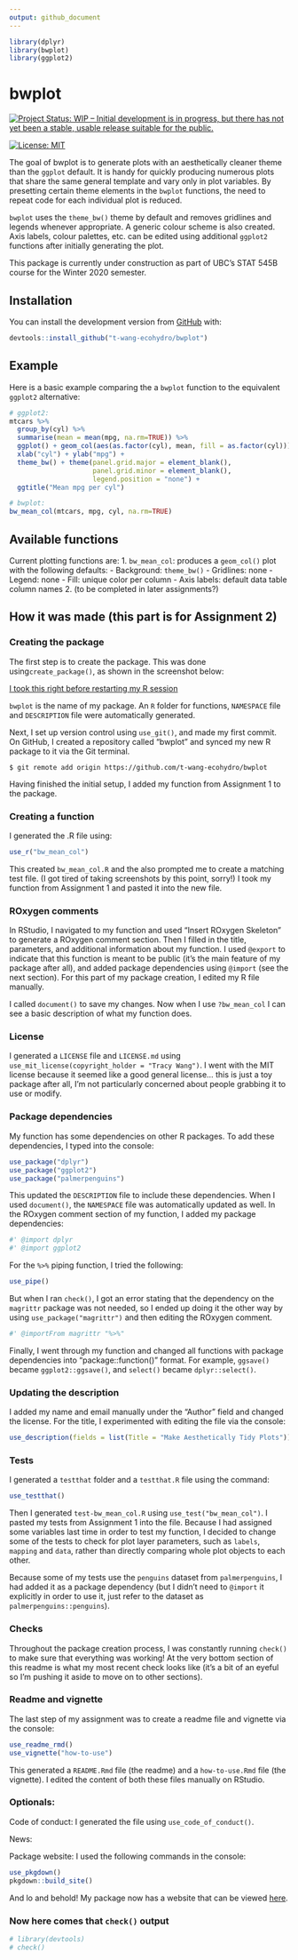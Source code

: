 ```yaml
---
output: github_document
---
```


<!-- README.md is generated from README.Rmd. Please edit that file -->

```r
library(dplyr)
library(bwplot)
library(ggplot2)
```

# bwplot

<!-- badges: start -->
[![Project Status: WIP – Initial development is in progress, but there has not yet been a stable, usable release suitable for the public.](https://www.repostatus.org/badges/latest/wip.svg)](https://www.repostatus.org/#wip)

[![License: MIT](https://img.shields.io/badge/License-MIT-yellow.svg)](https://opensource.org/licenses/MIT)
<!-- badges: end -->

The goal of bwplot is to generate plots with an aesthetically cleaner theme than the `ggplot` default. It is handy for quickly producing numerous plots that share the same general template and vary only in plot variables. By presetting certain theme elements in the `bwplot` functions, the need to repeat code for each individual plot is reduced.

`bwplot` uses the `theme_bw()` theme by default and removes gridlines and legends whenever appropriate. A generic colour scheme is also created. Axis labels, colour palettes, etc. can be edited using additional `ggplot2` functions after initially generating the plot.

This package is currently under construction as part of UBC's STAT 545B course for the Winter 2020 semester.


## Installation

You can install the development version from [GitHub](https://github.com/) with:

```r
devtools::install_github("t-wang-ecohydro/bwplot")
```
## Example

Here is a basic example comparing the a `bwplot` function to the equivalent `ggplot2` alternative:

```r
# ggplot2:
mtcars %>%
  group_by(cyl) %>%
  summarise(mean = mean(mpg, na.rm=TRUE)) %>%
  ggplot() + geom_col(aes(as.factor(cyl), mean, fill = as.factor(cyl))) +
  xlab("cyl") + ylab("mpg") +
  theme_bw() + theme(panel.grid.major = element_blank(),
                     panel.grid.minor = element_blank(),
                     legend.position = "none") +
  ggtitle("Mean mpg per cyl")
```


```r
# bwplot:
bw_mean_col(mtcars, mpg, cyl, na.rm=TRUE)
```


## Available functions

Current plotting functions are:
1. `bw_mean_col`: produces a `geom_col()` plot with the following defaults:
  - Background: `theme_bw()`
  - Gridlines: none
  - Legend: none
  - Fill: unique color per column
  - Axis labels: default data table column names
2. (to be completed in later assignments?)


## How it was made (this part is for Assignment 2)

### Creating the package

The first step is to create the package. This was done using`create_package()`, as shown in the screenshot below:

[I took this right before restarting my R session](man/figures/A2_createpackage.png)

`bwplot` is the name of my package. An `R` folder for functions, `NAMESPACE` file and `DESCRIPTION` file were automatically generated. 

Next, I set up version control using `use_git()`, and made my first commit. On GitHub, I created a repository called "bwplot" and synced my new R package to it via the Git terminal. 

```git
$ git remote add origin https://github.com/t-wang-ecohydro/bwplot
```

Having finished the initial setup, I added my function from Assignment 1 to the package.

### Creating a function

I generated the .R file using:

```r
use_r("bw_mean_col")
```
This created `bw_mean_col.R` and the also prompted me to create a matching test file. (I got tired of taking screenshots by this point, sorry!) I took my function from Assignment 1 and pasted it into the new file.

### ROxygen comments

In RStudio, I navigated to my function and used "Insert ROxygen Skeleton" to generate a ROxygen comment section. Then I filled in the title, parameters, and additional information about my function. I used `@export` to indicate that this function is meant to be public (it's the main feature of my package after all), and added package dependencies using `@import` (see the next section). For this part of my package creation, I edited my R file manually.

I called `document()` to save my changes. Now when I use `?bw_mean_col` I can see a basic description of what my function does.

### License

I generated a `LICENSE` file and `LICENSE.md` using `use_mit_license(copyright_holder = "Tracy Wang")`. I went with the MIT license because it seemed like a good general license... this is just a toy package after all, I'm not particularly concerned about people grabbing it to use or modify.


### Package dependencies

My function has some dependencies on other R packages. To add these dependencies, I typed into the console:

```r
use_package("dplyr")
use_package("ggplot2")
use_package("palmerpenguins")
```

This updated the `DESCRIPTION` file to include these dependencies. When I used `document()`, the `NAMESPACE` file was automatically updated as well. In the ROxygen comment section of my function, I added my package dependencies:

```r
#' @import dplyr
#' @import ggplot2
```

For the `%>%` piping function, I tried the following:

```r
use_pipe()
```
But when I ran `check()`, I got an error stating that the dependency on the `magrittr` package was not needed, so I ended up doing it the other way by using `use_package("magrittr")` and then editing the ROxygen comment.

```r
#' @importFrom magrittr "%>%"
```

Finally, I went through my function and changed all functions with package dependencies into "package::function()" format. For example, `ggsave()` became `ggplot2::ggsave()`, and `select()` became `dplyr::select()`.


### Updating the description

I added my name and email manually under the "Author" field and changed the license. For the title, I experimented with editing the file via the console:

```r
use_description(fields = list(Title = "Make Aesthetically Tidy Plots"))
```

### Tests

I generated a `testthat` folder and a `testthat.R` file using the command:

```r
use_testthat()
```

Then I generated `test-bw_mean_col.R` using `use_test("bw_mean_col")`. I pasted my tests from Assignment 1 into the file. Because I had assigned some variables last time in order to test my function, I decided to change some of the tests to check for plot layer parameters, such as `labels`, `mapping` and `data`, rather than directly comparing whole plot objects to each other. 

Because some of my tests use the `penguins` dataset from `palmerpenguins`, I had added it as a package dependency (but I didn't need to `@import` it explicitly in order to use it, just refer to the dataset as `palmerpenguins::penguins`).


### Checks

Throughout the package creation process, I was constantly running `check()` to make sure that everything was working! At the very bottom section of this readme is what my most recent check looks like (it's a bit of an eyeful so I'm pushing it aside to move on to other sections).

### Readme and vignette

The last step of my assignment was to create a readme file and vignette via the console:

```r
use_readme_rmd()
use_vignette("how-to-use")
```
This generated a `README.Rmd` file (the readme) and a `how-to-use.Rmd` file (the vignette). I edited the content of both these files manually on RStudio.

### Optionals:

Code of conduct: I generated the file using `use_code_of_conduct()`. 

News: 

Package website: I used the following commands in the console:

```r
use_pkgdown()
pkgdown::build_site()
```
And lo and behold! My package now has a website that can be viewed [here](file:///C:/Users/Tracy/Documents/Uni/UBC%202020-2021/STAT%20545B/bwplot/docs/index.html).

### Now here comes that `check()` output

```r
# library(devtools)
# check()
```
